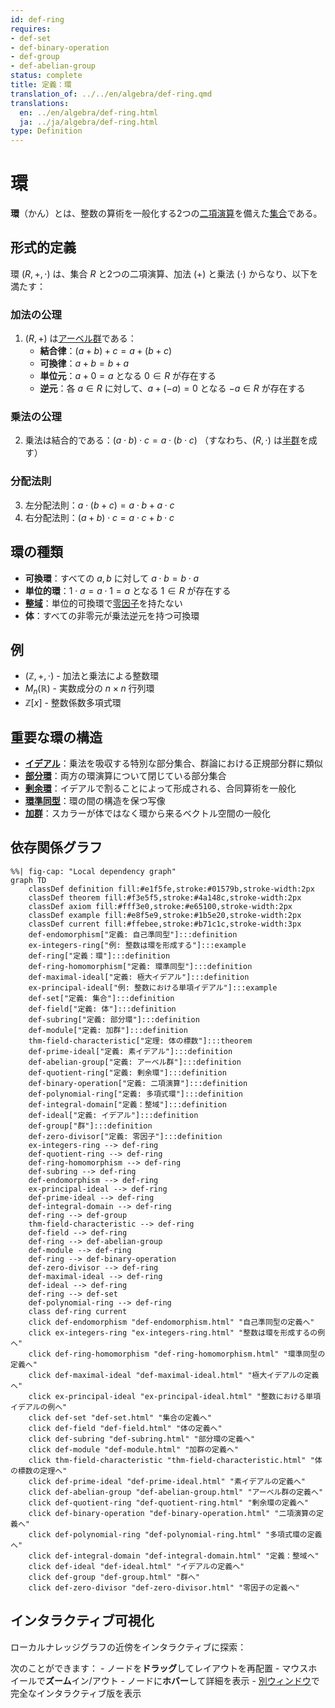 ```yaml
---
id: def-ring
requires:
- def-set
- def-binary-operation
- def-group
- def-abelian-group
status: complete
title: 定義：環
translation_of: ../../en/algebra/def-ring.qmd
translations:
  en: ../en/algebra/def-ring.html
  ja: ../ja/algebra/def-ring.html
type: Definition
---
```


# 環 {#def-ring}

**環**（かん）とは、整数の算術を一般化する2つの[二項演算](def-binary-operation.qmd)を備えた[集合](../logic-set-theory/def-set.qmd)である。

## 形式的定義

環 $(R, +, \cdot)$ は、集合 $R$ と2つの二項演算、加法 $(+)$ と乗法 $(\cdot)$ からなり、以下を満たす：

### 加法の公理
1. $(R, +)$ は[アーベル群](def-abelian-group.qmd)である：
   - **結合律**：$(a + b) + c = a + (b + c)$
   - **可換律**：$a + b = b + a$
   - **単位元**：$a + 0 = a$ となる $0 \in R$ が存在する
   - **逆元**：各 $a \in R$ に対して、$a + (-a) = 0$ となる $-a \in R$ が存在する

### 乗法の公理
2. 乗法は結合的である：$(a \cdot b) \cdot c = a \cdot (b \cdot c)$
   （すなわち、$(R, \cdot)$ は[半群](def-semigroup.qmd)を成す）

### 分配法則
3. 左分配法則：$a \cdot (b + c) = a \cdot b + a \cdot c$
4. 右分配法則：$(a + b) \cdot c = a \cdot c + b \cdot c$

## 環の種類

- **可換環**：すべての $a, b$ に対して $a \cdot b = b \cdot a$
- **単位的環**：$1 \cdot a = a \cdot 1 = a$ となる $1 \in R$ が存在する
- **[整域](def-integral-domain.qmd)**：単位的可換環で[零因子](def-zero-divisor.qmd)を持たない
- **体**：すべての非零元が乗法逆元を持つ可換環

## 例

- $(\mathbb{Z}, +, \cdot)$ - 加法と乗法による整数環
- $M_n(\mathbb{R})$ - 実数成分の $n \times n$ 行列環
- $\mathbb{Z}[x]$ - 整数係数多項式環

## 重要な環の構造

- **[イデアル](def-ideal.qmd)**：乗法を吸収する特別な部分集合、群論における正規部分群に類似
- **[部分環](def-subring.qmd)**：両方の環演算について閉じている部分集合
- **[剰余環](def-quotient-ring.qmd)**：イデアルで割ることによって形成される、合同算術を一般化
- **[環準同型](def-ring-homomorphism.qmd)**：環の間の構造を保つ写像
- **[加群](def-module.qmd)**：スカラーが体ではなく環から来るベクトル空間の一般化

## 依存関係グラフ

```mermaid
%%| fig-cap: "Local dependency graph"
graph TD
    classDef definition fill:#e1f5fe,stroke:#01579b,stroke-width:2px
    classDef theorem fill:#f3e5f5,stroke:#4a148c,stroke-width:2px
    classDef axiom fill:#fff3e0,stroke:#e65100,stroke-width:2px
    classDef example fill:#e8f5e9,stroke:#1b5e20,stroke-width:2px
    classDef current fill:#ffebee,stroke:#b71c1c,stroke-width:3px
    def-endomorphism["定義: 自己準同型"]:::definition
    ex-integers-ring["例: 整数は環を形成する"]:::example
    def-ring["定義：環"]:::definition
    def-ring-homomorphism["定義: 環準同型"]:::definition
    def-maximal-ideal["定義: 極大イデアル"]:::definition
    ex-principal-ideal["例: 整数における単項イデアル"]:::example
    def-set["定義: 集合"]:::definition
    def-field["定義: 体"]:::definition
    def-subring["定義: 部分環"]:::definition
    def-module["定義: 加群"]:::definition
    thm-field-characteristic["定理: 体の標数"]:::theorem
    def-prime-ideal["定義: 素イデアル"]:::definition
    def-abelian-group["定義: アーベル群"]:::definition
    def-quotient-ring["定義: 剰余環"]:::definition
    def-binary-operation["定義: 二項演算"]:::definition
    def-polynomial-ring["定義: 多項式環"]:::definition
    def-integral-domain["定義：整域"]:::definition
    def-ideal["定義: イデアル"]:::definition
    def-group["群"]:::definition
    def-zero-divisor["定義: 零因子"]:::definition
    ex-integers-ring --> def-ring
    def-quotient-ring --> def-ring
    def-ring-homomorphism --> def-ring
    def-subring --> def-ring
    def-endomorphism --> def-ring
    ex-principal-ideal --> def-ring
    def-prime-ideal --> def-ring
    def-integral-domain --> def-ring
    def-ring --> def-group
    thm-field-characteristic --> def-ring
    def-field --> def-ring
    def-ring --> def-abelian-group
    def-module --> def-ring
    def-ring --> def-binary-operation
    def-zero-divisor --> def-ring
    def-maximal-ideal --> def-ring
    def-ideal --> def-ring
    def-ring --> def-set
    def-polynomial-ring --> def-ring
    class def-ring current
    click def-endomorphism "def-endomorphism.html" "自己準同型の定義へ"
    click ex-integers-ring "ex-integers-ring.html" "整数は環を形成するの例へ"
    click def-ring-homomorphism "def-ring-homomorphism.html" "環準同型の定義へ"
    click def-maximal-ideal "def-maximal-ideal.html" "極大イデアルの定義へ"
    click ex-principal-ideal "ex-principal-ideal.html" "整数における単項イデアルの例へ"
    click def-set "def-set.html" "集合の定義へ"
    click def-field "def-field.html" "体の定義へ"
    click def-subring "def-subring.html" "部分環の定義へ"
    click def-module "def-module.html" "加群の定義へ"
    click thm-field-characteristic "thm-field-characteristic.html" "体の標数の定理へ"
    click def-prime-ideal "def-prime-ideal.html" "素イデアルの定義へ"
    click def-abelian-group "def-abelian-group.html" "アーベル群の定義へ"
    click def-quotient-ring "def-quotient-ring.html" "剰余環の定義へ"
    click def-binary-operation "def-binary-operation.html" "二項演算の定義へ"
    click def-polynomial-ring "def-polynomial-ring.html" "多項式環の定義へ"
    click def-integral-domain "def-integral-domain.html" "定義：整域へ"
    click def-ideal "def-ideal.html" "イデアルの定義へ"
    click def-group "def-group.html" "群へ"
    click def-zero-divisor "def-zero-divisor.html" "零因子の定義へ"
```

## インタラクティブ可視化

ローカルナレッジグラフの近傍をインタラクティブに探索：

::: {.graph-viz data-id="def-ring" data-width="700" data-height="500"}
:::

次のことができます：
- ノードを**ドラッグ**してレイアウトを再配置
- マウスホイールで**ズーム**イン/アウト
- ノードに**ホバー**して詳細を表示
- [別ウィンドウ](../../output/interactive/ja/def-ring.html){target="_blank"}で完全なインタラクティブ版を表示
